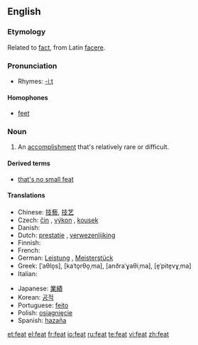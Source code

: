==English==

===Etymology===
Related to [[fact]], from Latin [[facere]].

===Pronunciation===
*Rhymes: [[Rhymes:English:-iːt|-iːt]]

====Homophones====
* [[feet]]

===Noun===
{{en-noun}}

# An [[accomplishment]] that's relatively rare or difficult.

====Derived terms====
* [[that's no small feat]]

====Translations====
{{top}}
* Chinese: [[技藝]], [[技艺]]
* Czech: [[čin]] {{m}}, [[výkon]] {{m}}, [[kousek]] {{m}}
* Danish: {{t-|da|præstation|c}}
* Dutch: [[prestatie]] {{f}}, [[verwezenlijking]] {{f}}
* Finnish: {{t-|fi|saavutus}}
* French: {{t+|fr|exploit|m}}
* German: [[Leistung]] {{f}}, [[Meisterstück]] {{n}}
* Greek: {{t|el|άθλος|m|sc=Grek}} [ˈaθlo̞s], {{t|el|κατόρθωμα|n|sc=Grek}} [kaˈto̞rθo̞ˌma], {{t|el|ανδραγάθημα|n|sc=Grek}} [anðraˈɣaθiˌma], {{t|el|επίτευγμα|n|sc=Grek}} [e̞ˈpite̞vɣˌma]
* Italian: {{t+|it|abilità|f}}
{{mid}}
* Japanese: [[業績]]
* Korean: [[공적]]
* Portuguese: [[feito]]
* Polish: [[osiągnięcie]]
* Spanish: [[hazaña]] {{f}}
{{bottom}}

[[et:feat]]
[[el:feat]]
[[fr:feat]]
[[io:feat]]
[[ru:feat]]
[[te:feat]]
[[vi:feat]]
[[zh:feat]]